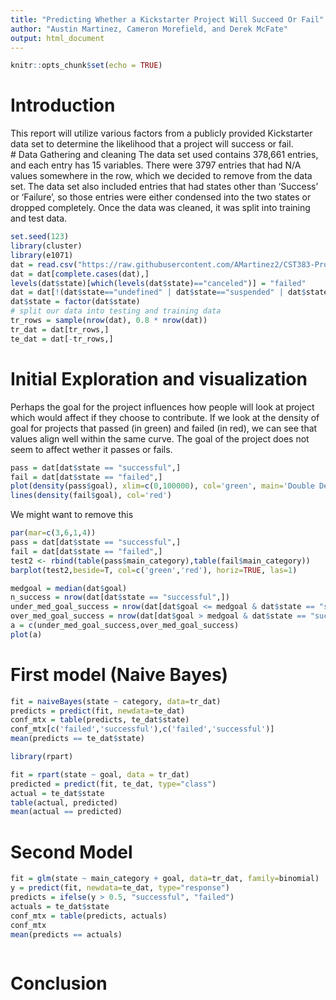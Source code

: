 ```yaml
---
title: "Predicting Whether a Kickstarter Project Will Succeed Or Fail"
author: "Austin Martinez, Cameron Morefield, and Derek McFate"
output: html_document
---
```


```r
knitr::opts_chunk$set(echo = TRUE)
```

# Introduction
This report will utilize various factors from a publicly provided Kickstarter data set to determine the likelihood that a project will success or fail.
<br/>
# Data Gathering and cleaning
The data set used contains 378,661 entries, and each entry has 15 variables. There were 3797 entries that had N/A values somewhere in the row, which we decided to remove from the data set. The data set also included entries that had states other than 'Success' or 'Failure', so those entries were either condensed into the two states or dropped completely.
Once the data was cleaned, it was split into training and test data.
```r
set.seed(123)
library(cluster)
library(e1071)
dat = read.csv("https://raw.githubusercontent.com/AMartinez2/CST383-Project/master/ks-projects-201801.csv")
dat = dat[complete.cases(dat),]
levels(dat$state)[which(levels(dat$state)=="canceled")] = "failed"
dat = dat[!(dat$state=="undefined" | dat$state=="suspended" | dat$state=="live"),]
dat$state = factor(dat$state)
# split our data into testing and training data
tr_rows = sample(nrow(dat), 0.8 * nrow(dat))
tr_dat = dat[tr_rows,]
te_dat = dat[-tr_rows,]
```

# Initial Exploration and visualization

Perhaps the goal for the project influences how people will look at project which would affect if they choose to contribute. If we look at the density of goal for projects that passed (in green) and failed (in red), we can see that values align well within the same curve. The goal of the project does not seem to affect wether it passes or fails. 

```r
pass = dat[dat$state == "successful",]
fail = dat[dat$state == "failed",]
plot(density(pass$goal), xlim=c(0,100000), col='green', main='Double Density of Goal')
lines(density(fail$goal), col='red')
```

######### We might want to remove this ##############
```r
par(mar=c(3,6,1,4))
pass = dat[dat$state == "successful",]
fail = dat[dat$state == "failed",]
test2 <- rbind(table(pass$main_category),table(fail$main_category))
barplot(test2,beside=T, col=c('green','red'), horiz=TRUE, las=1)
```

```r
medgoal = median(dat$goal)
n_success = nrow(dat[dat$state == "successful",])
under_med_goal_success = nrow(dat[dat$goal <= medgoal & dat$state == "successful",])/n_success
over_med_goal_success = nrow(dat[dat$goal > medgoal & dat$state == "successful",])/n_success
a = c(under_med_goal_success,over_med_goal_success)
plot(a)

```

# First model (Naive Bayes)
```r
fit = naiveBayes(state ~ category, data=tr_dat)
predicts = predict(fit, newdata=te_dat)
conf_mtx = table(predicts, te_dat$state)
conf_mtx[c('failed','successful'),c('failed','successful')]
mean(predicts == te_dat$state)
```

```r
library(rpart)

fit = rpart(state ~ goal, data = tr_dat)
predicted = predict(fit, te_dat, type="class")
actual = te_dat$state
table(actual, predicted)
mean(actual == predicted)
```

# Second Model 

```r
fit = glm(state ~ main_category + goal, data=tr_dat, family=binomial)
y = predict(fit, newdata=te_dat, type="response")
predicts = ifelse(y > 0.5, "successful", "failed")
actuals = te_dat$state
conf_mtx = table(predicts, actuals)
conf_mtx
mean(predicts == actuals)
```

```r

```

# Conclusion

